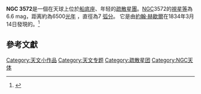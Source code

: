 {{Infobox open cluster|
| image = [[File:The_star_cluster_NGC_3572_and_its_dramatic_surroundings.jpg|300px]]
| caption = 以MPG/[[欧洲南方天文台|ESO]] 2.2米望遠鏡廣角成像儀拍攝的NGC 3572。
| name = [[NGC天體表|NGC]] 3572
| class = 疏散星團
| epoch = 
| ra = {{RA|11|10|19.2}}<ref name="NED">[http://ned.ipac.caltech.edu/cgi-bin/objsearch?objname=NGC+3572&extend=no&hconst=73&omegam=0.27&omegav=0.73&corr_z=1&out_csys=Equatorial&out_equinox=J2000.0&obj_sort=RA+or+Longitude&of=pre_text&zv_breaker=30000.0&list_limit=5&img_stamp=YES NASA/IPAC EXTRAGALACTIC DATABASE]</ref>
| dec = {{DEC|-60|14|54}}<ref name="NED"/>
| dist_ly = 6,500 ly
| dist_pc = 1,995 pc<ref name="SEDS"/>
| appmag_v =6.6
| size_v = 7.0′<ref name="SEDS">[[SEDS|SEDS]]: [http://spider.seds.org/ngc/revngcic.cgi?NGC%203572 NGC 3572] {{Wayback|url=http://spider.seds.org/ngc/revngcic.cgi?NGC%203572 |date=20210206213551 }}</ref>
| radius_ly = 
| absmag_v = Unknown
| age = 
| constellation = [[船底座|船底座]]
| notes = 
| names = 
}}

'''NGC 3572'''是一個在天球上位於[[船底座|船底座]]、年轻的[[疏散星團|疏散星團]]。[[NGC天體表|NGC]]3572的[[視星等|視星等]]為6.6 mag，距离約為6500[[光年|光年]] ，直徑為7 [[弧分|弧分]]。 它是由[[約翰·赫歇爾|約翰·赫歇爾]]在1834年3月14日發現的。<ref>{{Cite web |url=http://cseligman.com/text/atlas/ngc35a.htm#3572 |title=Seligman |accessdate=2021-02-02 |archive-date=2018-10-18 |archive-url=https://web.archive.org/web/20181018075940/http://cseligman.com/text/atlas/ngc35a.htm#3572 |dead-url=no }}</ref>
==參考文獻==
{{Reflist}}

[[Category:天文小作品|Category:天文小作品]]
[[Category:天文专题|Category:天文专题]]
[[Category:疏散星团|Category:疏散星团]]
[[Category:NGC天体|Category:NGC天体]]
{{science-stub}}